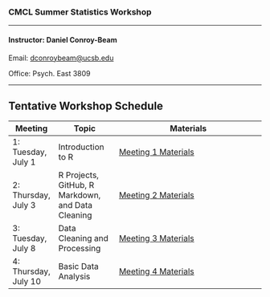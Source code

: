 
### CMCL Summer Statistics Workshop

------------------------------------------------------------------------

#### Instructor: Daniel Conroy-Beam

Email: <dconroybeam@ucsb.edu>

Office: Psych. East 3809

------------------------------------------------------------------------

## Tentative Workshop Schedule

| Meeting                | Topic                              | Materials                                                                             |
|------------------------|------------------------------------|---------------------------------------------------------------------------------------|
| 1: Tuesday, July 1     | Introduction to R                  | [Meeting 1 Materials](https://github.com/dconroybeam/SummerStats2025/tree/main/Meeting%201) |
| 2: Thursday, July 3    | R Projects, GitHub, R Markdown, and Data Cleaning | [Meeting 2 Materials](https://github.com/dconroybeam/SummerStats2025/tree/main/Meeting%202) |
| 3: Tuesday, July 8     | Data Cleaning and Processing       | [Meeting 3 Materials](https://github.com/dconroybeam/SummerStats2025/tree/main/Meeting%203) |
| 4: Thursday, July 10   | Basic Data Analysis                | [Meeting 4 Materials](https://github.com/dconroybeam/SummerStats2025/tree/main/Meeting%204) |


